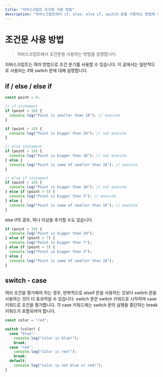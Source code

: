 ```yaml
---
title: "자바스크립트 조건문 사용 방법"
description: "자바스크립트에서 if, else, else if, switch 문을 사용하는 방법에 대한 가이드입니다."
---
```

# 조건문 사용 방법

> 자바스크립트에서 조건문을 사용하는 방법을 설명합니다.

자바스크립트는 여러 방법으로 조건 분기를 사용할 수 있습니다. 이 글에서는 일반적으로 사용되는 if와 switch 문에 대해 설명합니다.

## if / else / else if

```js showLineNumbers copy {4,8,13,15,20,22,24}
const point = 9;

// if statement
if (point < 10) {
  console.log("Point is smaller than 10"); // execute
}

if (point > 10) {
  console.log("Point is bigger than 10"); // not execute
}

// else statement
if (point > 10) {
  console.log("Point is bigger than 10"); // not execute
} else {
  console.log("Point is same of smaller than 10"); // execute
}

// else if statement
if (point > 10) {
  console.log("Point is bigger than 10"); // not execute
} else if (point > 5) {
  console.log("Point is bigger than 5"); // execute
} else {
  console.log("Point is same of smaller than 10"); // execute
}
```

else if의 경우, 하나 이상을 추가할 수도 있습니다.

```js showLineNumbers {7} copy
if (point > 10) {
  console.log("Point is bigger than 10");
} else if (point > 7) {
  console.log("Point is bigger than 7");
} else if (point > 3) {
  console.log("Point is bigger than 3");
} else {
  console.log("Point is same of smaller than 10");
}
```

## switch - case

여러 조건을 평가해야 하는 경우, 반복적으로 elseif 문을 사용하는 것보다 switch 문을 사용하는 것이 더 효과적일 수 있습니다. switch 문은 switch 키워드로 시작하며 case 키워드로 조건을 평가합니다. 각 case 키워드에는 switch 문의 실행을 중단하는 break 키워드가 포함되어야 합니다.

```js showLineNumbers {3} copy
const color = "red";

switch (color) {
  case "blue":
    console.log("Color is blue!");
    break;
  case "red":
    console.log("Color is red!");
    break;
  default:
    console.log("Color is not blue or red!");
}
```
